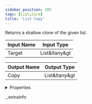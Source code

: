 ```yaml
---
sidebar_position: 395
tags: [List,Core]
title: 'List Copy'
---
```


Returns a shallow clone of the given list.



<IChip uuid="b336b889-407a-45c8-ad82-a89f4e033c05" />

| Input Name | Input Type |
|-----------|-----------|
| Target | List&ltany&gt |

| Output Name | Output Type |
|-----------|-----------|
| Copy | List&ltany&gt |


<details>
  <summary>Properties</summary>
  <div>
    <div>
    <table>
      <thead>
        <tr>
          <th>Room availability:</th>
          <th>Available everywhere</th>
        </tr>
        <tr>
          <th>Is beta required?</th>
          <th>No</th>
        </tr>
        <tr>
          <th>Is this chip a trolling risk?</th>
          <th>No</th>
        </tr>
        <tr>
          <th>Is this chip a role assignment risk?</th>
          <th>No</th>
        </tr>
        <tr>
          <th>Chip UUID</th>
          <th>b336b889-407a-45c8-ad82-a89f4e033c05</th>
        </tr>
      </thead>
    </table>
    </div>
  </div>
</details>

._extrainfo